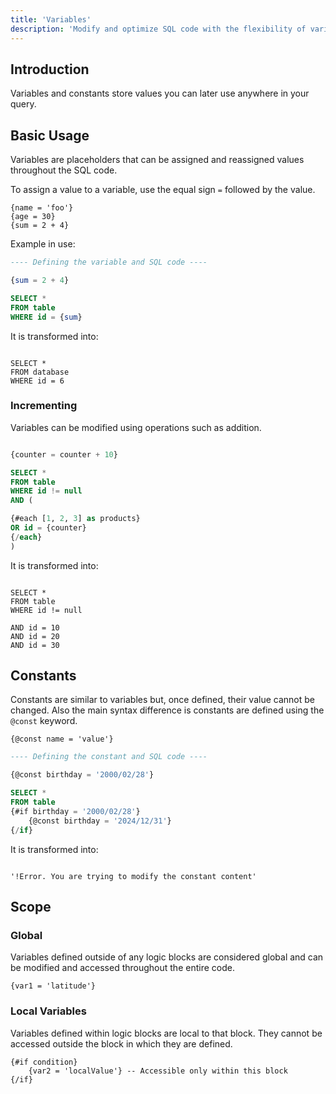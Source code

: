 ```yaml
---
title: 'Variables'
description: 'Modify and optimize SQL code with the flexibility of variables'
---
```


## Introduction

Variables and constants store values you can later use anywhere in your query.

## Basic Usage
Variables are placeholders that can be assigned and reassigned values throughout the SQL code.

To assign a value to a variable, use the equal sign `=` followed by the value.
```
{name = 'foo'}
{age = 30}
{sum = 2 + 4} 
```

Example in use:
```sql
---- Defining the variable and SQL code ----

{sum = 2 + 4} 

SELECT *
FROM table
WHERE id = {sum}

```
It is transformed into:
```

SELECT *
FROM database
WHERE id = 6
```
### Incrementing
Variables can be modified using operations such as addition.
```sql

{counter = counter + 10}

SELECT *
FROM table
WHERE id != null
AND (

{#each [1, 2, 3] as products}
OR id = {counter}
{/each}
)

```
It is transformed into:
```

SELECT *
FROM table
WHERE id != null 

AND id = 10
AND id = 20
AND id = 30
```

## Constants
Constants are similar to variables but, once defined, their value cannot be changed. Also the main syntax difference is constants are defined using the `@const` keyword.

```
{@const name = 'value'}
```

```sql
---- Defining the constant and SQL code ----

{@const birthday = '2000/02/28'} 

SELECT *
FROM table
{#if birthday = '2000/02/28'}
    {@const birthday = '2024/12/31'} 
{/if}


```
It is transformed into:
```

'!Error. You are trying to modify the constant content'
```

## Scope
### Global
Variables defined outside of any logic blocks are considered global and can be modified and accessed throughout the entire code.
```
{var1 = 'latitude'}
```

### Local Variables
Variables defined within logic blocks are local to that block. They cannot be accessed outside the block in which they are defined.

``` 
{#if condition}
    {var2 = 'localValue'} -- Accessible only within this block
{/if}
```
